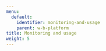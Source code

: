 ---
menu:
  default:
    identifier: monitoring-and-usage
    parent: w-b-platform
title: Monitoring and usage
weight: 5
---


<Columns cols={1}>
<Card
  title="Track user activity with audit logs"
  href="/guides/hosting/monitoring-usage/audit-logging/"
  icon="icon"
/>
  
<Card
  title="Use Prometheus monitoring"
  href="/guides/hosting/monitoring-usage/prometheus-logging/"
  icon="icon"
/>
  
<Card
  title="Configure Slack alerts"
  href="/guides/hosting/monitoring-usage/slack-alerts/"
  icon="icon"
/>
  
<Card
  title="View organization activity"
  href="/guides/hosting/monitoring-usage/org_dashboard/"
  icon="icon"
/>
  
</Columns>
